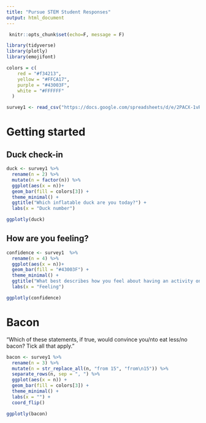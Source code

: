 ```yaml
---
title: "Pursue STEM Student Responses"
output: html_document
---
```


```r
 knitr::opts_chunk$set(echo=F, message = F) 

library(tidyverse)
library(plotly)
library(emojifont)

colors = c(
    red = "#f34213",
    yellow = "#FFCA17",
    purple = "#43003F",
    white = "#FFFFFF"
  )

survey1 <- read_csv("https://docs.google.com/spreadsheets/d/e/2PACX-1vRiq9xggASJOtZCW1lxDO6snw5ViicSjt2nrAD_FWmvLRnQH45XkoRCGrJbHBal2V3TSY-nf43ZySYh/pub?output=csv")

```


# Getting started {.tabset}

## Duck check-in

```r
duck <- survey1 %>% 
  rename(n = 2) %>% 
  mutate(n = factor(n)) %>% 
  ggplot(aes(x = n))+
  geom_bar(fill = colors[3]) +
  theme_minimal() +
  ggtitle("Which inflatable duck are you today?") +
  labs(x = "Duck number")

ggplotly(duck)

```

## How are you feeling?

```r
confidence <- survey1  %>% 
  rename(n = 4) %>% 
  ggplot(aes(x = n))+
  geom_bar(fill = "#43003F") +
  theme_minimal() +
  ggtitle("What best describes how you feel about having an activity on stats?") +
  labs(x = "Feeling") 

ggplotly(confidence)

```




# Bacon 

"Which of these statements, if true, would convince you/nto eat less/no bacon? Tick all that apply."

```r
bacon <- survey1 %>% 
  rename(n = 3) %>% 
  mutate(n = str_replace_all(n, "from 15", "from\n15")) %>% 
  separate_rows(n, sep = ", ") %>% 
  ggplot(aes(x = n)) +
  geom_bar(fill = colors[3]) +
  theme_minimal() +
  labs(x = "") +
  coord_flip()

ggplotly(bacon)

```


